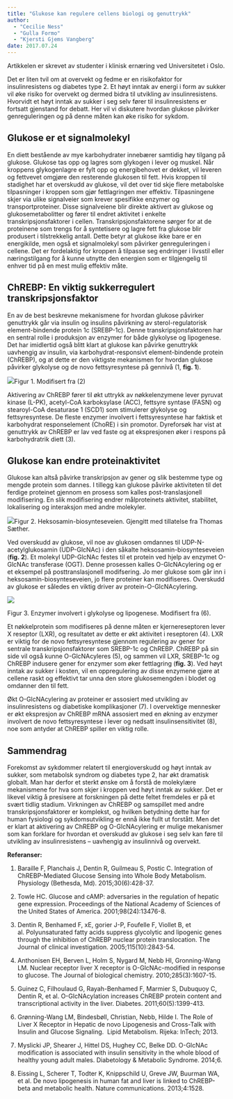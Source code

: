 ```yaml
---
title: "Glukose kan regulere cellens biologi og genuttrykk"
author: 
  - "Cecilie Ness"
  - "Gulla Formo"
  - "Kjersti Gjems Vangberg"
date: 2017.07.24
---
```


Artikkelen er skrevet av studenter i klinisk ernæring ved Universitetet i Oslo.

Det er liten tvil om at overvekt og fedme er en risikofaktor for insulinresistens og diabetes type 2. Et høyt inntak av energi i form av sukker vil øke risiko for overvekt og dermed bidra til utvikling av insulinresistens. Hvorvidt et høyt inntak av sukker i seg selv fører til insulinresistens er fortsatt gjenstand for debatt. Her vil vi diskutere hvordan glukose påvirker genreguleringen og på denne måten kan øke risiko for sykdom.

## Glukose er et signalmolekyl

En diett bestående av mye karbohydrater innebærer samtidig høy tilgang på glukose. Glukose tas opp og lagres som glykogen i lever og muskel. Når kroppens glykogenlagre er fylt opp og energibehovet er dekket, vil leveren og fettvevet omgjøre den resterende glukosen til fett. Hvis kroppen til stadighet har et overskudd av glukose, vil det over tid skje flere metabolske tilpasninger i kroppen som gjør fettlagringen mer effektiv. Tilpasningene skjer via ulike signalveier som krever spesifikke enzymer og transportproteiner. Disse signalveiene blir direkte aktivert av glukose og glukosemetabolitter og fører til endret aktivitet i enkelte transkripsjonsfaktorer i cellen. Transkripsjonsfaktorene sørger for at de proteinene som trengs for å syntetisere og lagre fett fra glukose blir produsert i tilstrekkelig antall. Dette betyr at glukose ikke bare er en energikilde, men også et signalmolekyl som påvirker genreguleringen i cellene. Det er fordelaktig for kroppen å tilpasse seg endringer i livsstil eller næringstilgang for å kunne utnytte den energien som er tilgjengelig til enhver tid på en mest mulig effektiv måte.

## ChREBP: En viktig sukkerregulert transkripsjonsfaktor

En av de best beskrevne mekanismene for hvordan glukose påvirker genuttrykk går via insulin og insulins påvirkning av sterol-regulatorisk element-bindende protein 1c (SREBP-1c). Denne transkripsjonsfaktoren har en sentral rolle i produksjon av enzymer for både glykolyse og lipogenese. Det har imidlertid også blitt klart at glukose kan påvirke genuttrykk uavhengig av insulin, via karbohydrat-responsivt element-bindende protein (ChREBP), og at dette er den viktigste mekanismen for hvordan glukose påvirker glykolyse og de novo fettsyresyntese på gennivå (1, **fig. 1**).

![](images/clipboard-816112906.png)Figur 1. Modifisert fra (2)

Aktivering av ChREBP fører til økt uttrykk av nøkkelenzymene lever pyruvat kinase (L-PK), acetyl-CoA karboksylase (ACC), fettsyre syntase (FASN) og stearoyl-CoA desaturase 1 (SCD1) som stimulerer glykolyse og fettsyresyntese. De fleste enzymer involvert i fettsyresyntese har faktisk et karbohydrat responselement (ChoRE) i sin promotor. Dyreforsøk har vist at genuttrykk av ChREBP er lav ved faste og at ekspresjonen øker i respons på karbohydratrik diett (3).

## Glukose kan endre proteinaktivitet

Glukose kan altså påvirke transkripsjon av gener og slik bestemme type og mengde protein som dannes. I tillegg kan glukose påvirke aktiviteten til det ferdige proteinet gjennom en prosess som kalles post-translasjonell modifisering. En slik modifisering endrer målproteinets aktivitet, stabilitet, lokalisering og interaksjon med andre molekyler.

![](images/clipboard-2679429160.png)Figur 2. Heksosamin-biosynteseveien. Gjengitt med tillatelse fra Thomas Sæther.

Ved overskudd av glukose, vil noe av glukosen omdannes til UDP-N-acetylglukosamin (UDP-GlcNAc) i den såkalte heksosamin-biosynteseveien (**fig. 2**). Et molekyl UDP-GlcNAc festes til et protein ved hjelp av enzymet O-GlcNAc transferase (OGT). Denne prosessen kalles O-GlcNAcylering og er et eksempel på posttranslasjonell modifsering. Jo mer glukose som går inn i heksosamin-biosynteseveien, jo flere proteiner kan modifiseres. Overskudd av glukose er således en viktig driver av protein-O-GlcNAcylering.

![](images/clipboard-2481172853.png)

Figur 3. Enzymer involvert i glykolyse og lipogenese. Modifisert fra (6).

Et nøkkelprotein som modifiseres på denne måten er kjernereseptoren lever X reseptor (LXR), og resultatet av dette er økt aktivitet i reseptoren (4). LXR er viktig for de novo fettsyresyntese gjennom regulering av gener for sentrale transkripsjonsfaktorer som SREBP-1c og ChREBP. ChREBP på sin side vil også kunne O-GlcNAcyleres (5), og sammen vil LXR, SREBP-1c og ChREBP indusere gener for enzymer som øker fettlagring (**fig. 3**). Ved høyt inntak av sukker i kosten, vil en oppregulering av disse enzymene gjøre at cellene raskt og effektivt tar unna den store glukosemengden i blodet og omdanner den til fett.

Økt O-GlcNAcylering av proteiner er assosiert med utvikling av insulinresistens og diabetiske komplikasjoner (7). I overvektige mennesker er økt ekspresjon av ChREBP mRNA assosiert med en økning av enzymer involvert de novo fettsyresyntese i lever og nedsatt insulinsensitivitet (8), noe som antyder at ChREBP spiller en viktig rolle.

## Sammendrag

Forekomst av sykdommer relatert til energioverskudd og høyt inntak av sukker, som metabolsk syndrom og diabetes type 2, har økt dramatisk globalt. Man har derfor et sterkt ønske om å forstå de molekylære mekanismene for hva som skjer i kroppen ved høyt inntak av sukker. Det er likevel viktig å presisere at forskningen på dette feltet fremdeles er på et svært tidlig stadium. Virkningen av ChREBP og samspillet med andre transkripsjonsfaktorer er komplekst, og hvilken betydning dette har for human fysiologi og sykdomsutvikling er ennå ikke fullt ut forstått. Men det er klart at aktivering av ChREBP og O-GlcNAcylering er mulige mekanismer som kan forklare for hvordan et overskudd av glukose i seg selv kan føre til utvikling av insulinresistens – uavhengig av insulinnivå og overvekt.

**Referanser:**

1.  Baraille F, Planchais J, Dentin R, Guilmeau S, Postic C. Integration of ChREBP-Mediated Glucose Sensing into Whole Body Metabolism. Physiology (Bethesda, Md). 2015;30(6):428-37.

2.  Towle HC. Glucose and cAMP: adversaries in the regulation of hepatic gene expression. Proceedings of the National Academy of Sciences of the United States of America. 2001;98(24):13476-8.

3.  Dentin R, Benhamed F, xE, gorier J-P, Foufelle F, Viollet B, et al. Polyunsaturated fatty acids suppress glycolytic and lipogenic genes through the inhibition of ChREBP nuclear protein translocation. The Journal of clinical investigation. 2005;115(10):2843-54.

4.  Anthonisen EH, Berven L, Holm S, Nygard M, Nebb HI, Gronning-Wang LM. Nuclear receptor liver X receptor is O-GlcNAc-modified in response to glucose. The Journal of biological chemistry. 2010;285(3):1607-15.

5.  Guinez C, Filhoulaud G, Rayah-Benhamed F, Marmier S, Dubuquoy C, Dentin R, et al. O-GlcNAcylation increases ChREBP protein content and transcriptional activity in the liver. Diabetes. 2011;60(5):1399-413.

6.  Grønning-Wang LM, Bindesbøll, Christian, Nebb, Hilde I. The Role of Liver X Receptor in Hepatic de novo Lipogenesis and Cross-Talk with Insulin and Glucose Signaling.  Lipid Metabolism. Rijeka: InTech; 2013.

7.  Myslicki JP, Shearer J, Hittel DS, Hughey CC, Belke DD. O-GlcNAc modification is associated with insulin sensitivity in the whole blood of healthy young adult males. Diabetology & Metabolic Syndrome. 2014;6.

8.  Eissing L, Scherer T, Todter K, Knippschild U, Greve JW, Buurman WA, et al. De novo lipogenesis in human fat and liver is linked to ChREBP-beta and metabolic health. Nature communications. 2013;4:1528.
